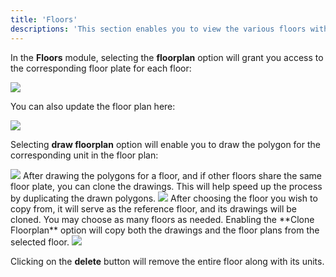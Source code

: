 ```yaml
---
title: 'Floors'
descriptions: 'This section enables you to view the various floors within the project, displaying their respective units and floor plans. It also allows you to draw the corresponding polygons for each unit.'
---
```


In the **Floors** module, selecting the **floorplan** option will grant you access to the corresponding floor plate for each floor:

<Frame>
  <img src="https://i.postimg.cc/vHtG13L5/floors-1.jpg" />
</Frame>

You can also update the floor plan here:

<Frame>
  <img src="https://i.postimg.cc/gjtv5bq1/update-plan.jpg" />
</Frame>

Selecting **draw floorplan** option will enable you to draw the polygon for the corresponding unit in the floor plan:

<Frame caption="Utilize + and - buttons to zoom in and out, and always remember to save your path after drawing.">
  <img src="https://i.postimg.cc/MTQ7LFrG/draw-units.jpg" />
</Frame>

<Steps>
  <Step title="Step 1">
    After drawing the polygons for a floor, and if other floors share the same floor plate, you can clone the drawings. This will help speed up the process by duplicating the drawn polygons.
    <Frame>
  <img src="https://i.postimg.cc/5NKbqjTt/floors-2.jpg" />
</Frame>
  </Step>
  <Step title="Step 2">
    After choosing the floor you wish to copy from, it will serve as the reference floor, and its drawings will be cloned. You may choose as many floors as needed. Enabling the **Clone Floorplan** option will copy both the drawings and the floor plans from the selected floor.
    <Frame>
  <img src="https://i.postimg.cc/LsKdNPTm/floors-3.jpg" />
</Frame>
  </Step>
</Steps>

<Warning>Clicking on the **delete** button will remove the entire floor along with its units.</Warning>